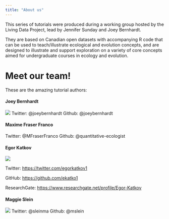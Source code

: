 ```yaml
---
title: "About us"
---
```


This series of tutorials were produced during a working group hosted by the Living Data Project, lead by Jennifer Sunday and Joey Bernhardt.

They are based on Canadian open datasets with accompanying R code that can be used to teach/illustrate ecological and evolution concepts, and are designed to illustrate and support exploration on a variety of core concepts aimed for undergraduate courses in ecology and evolution.

# Meet our team!

These are the amazing tutorial authors:

#### Joey Bernhardt

![](profiles/joey-headshot-Zurich.jpg) Twitter: @joeybernhardt Github: @joeybernhardt

#### Maxime Fraser Franco

Twitter: @MFraserFranco Github: @quantitative-ecologist

#### Egor Katkov

![](profiles/Egor.jpg)

Twitter: <https://twitter.com/egorkatkov1>

GitHub: <https://github.com/ekatko1>

ResearchGate: <https://www.researchgate.net/profile/Egor-Katkov>


#### Maggie Slein 

![](profiles/maggeislein.jpg)
Twitter: @sleinma
Github: @mslein